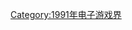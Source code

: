 {{Video game companies established in the year|199|1|1989|2000}}

[[Category:1991年电子游戏界|Category:1991年电子游戏界]]